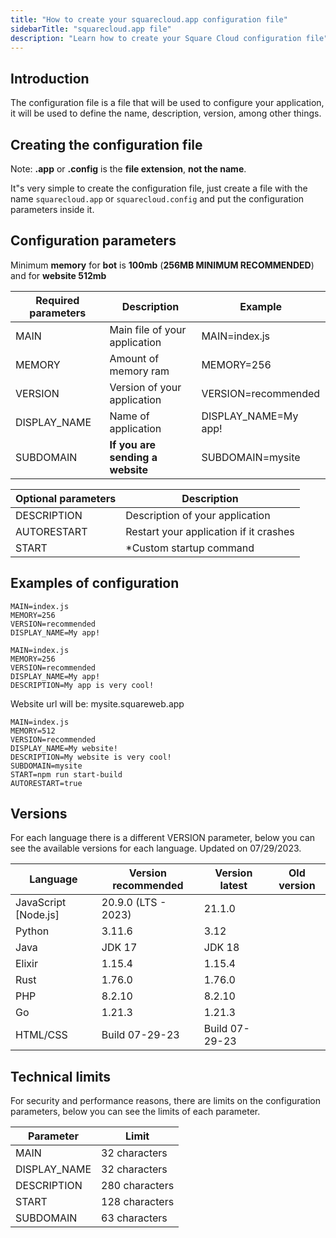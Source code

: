 ```yaml
---
title: "How to create your squarecloud.app configuration file"
sidebarTitle: "squarecloud.app file"
description: "Learn how to create your Square Cloud configuration file"
---
```


## Introduction
The configuration file is a file that will be used to configure your application, it will be used to define the name, description, version, among other things.

## Creating the configuration file
<Warning>Note: **.app** or **.config** is the **file extension**, **not the name**.</Warning>

It"s very simple to create the configuration file, just create a file with the name `squarecloud.app` or `squarecloud.config` and put the configuration parameters inside it.

## Configuration parameters
<Note>Minimum **memory** for **bot** is **100mb** (**256MB MINIMUM RECOMMENDED**) and for **website 512mb**</Note>

| Required parameters | Description                           | Example                               |
| ------------------- | ------------------------------------- | ------------------------------------- |
| MAIN                | Main file of your application         | MAIN=index.js                         |
| MEMORY              | Amount of memory ram                  | MEMORY=256                            |
| VERSION             | Version of your application           | VERSION=recommended                   |
| DISPLAY_NAME        | Name of application                   | DISPLAY_NAME=My app!                  |
| SUBDOMAIN           | **If you are sending a website**      | SUBDOMAIN=mysite                      |

| Optional parameters | Description                            |
| ------------------- | -------------------------------------- |
| DESCRIPTION         | Description of your application        |
| AUTORESTART         | Restart your application if it crashes | 
| START               | *Custom startup command                |


## Examples of configuration
```systemd This example just use required parameters. (minimum configuration)
MAIN=index.js
MEMORY=256
VERSION=recommended
DISPLAY_NAME=My app!
```

```systemd This example use all parameters.	
MAIN=index.js
MEMORY=256
VERSION=recommended
DISPLAY_NAME=My app!
DESCRIPTION=My app is very cool!
```

<Note>Website url will be: mysite.squareweb.app</Note>
```systemd This example use all parameters and custom startup command in a website.
MAIN=index.js
MEMORY=512
VERSION=recommended
DISPLAY_NAME=My website!
DESCRIPTION=My website is very cool!
SUBDOMAIN=mysite
START=npm run start-build
AUTORESTART=true
```

## Versions
For each language there is a different VERSION parameter, below you can see the available versions for each language. Updated on 07/29/2023.

| Language                 | Version recommended  | Version latest | Old version    |
| ------------------------ | ---------------------| -------------- | -------------- |
| JavaScript [Node.js]     | 20.9.0 (LTS - 2023)  | 21.1.0         |                |
| Python                   | 3.11.6               | 3.12           |                |
| Java                     | JDK 17               | JDK 18         |                |
| Elixir                   | 1.15.4               | 1.15.4         |                |
| Rust                     | 1.76.0               | 1.76.0         |                |
| PHP                      | 8.2.10               | 8.2.10         |                |
| Go                       | 1.21.3               | 1.21.3         |                |
| HTML/CSS                 | Build 07-29-23       | Build 07-29-23 |                |

## Technical limits
For security and performance reasons, there are limits on the configuration parameters, below you can see the limits of each parameter.

| Parameter     | Limit          |
| ------------- | -------------- |
| MAIN          | 32 characters  |
| DISPLAY_NAME  | 32 characters  |
| DESCRIPTION   | 280 characters |
| START         | 128 characters |
| SUBDOMAIN     | 63 characters  |